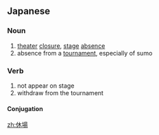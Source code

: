==Japanese==
{{ja-kanjitab|きゅう|じょう|yomi=on}}

===Noun===
{{ja-noun|きゅうじょう}}

# [[theater]] [[closure]], [[stage]] [[absence]]
# absence from a [[tournament]], especially of sumo

===Verb===
{{ja-verb-suru|きゅうじょう}}

# not appear on stage
# withdraw from the tournament

====Conjugation====
{{ja-suru|きゅうじょう}}

[[zh:休場]]